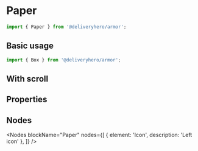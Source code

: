 
<Meta title="Components/Paper" component={Paper} />

# Paper

~~~js
import { Paper } from '@deliveryhero/armor';
~~~

## Basic usage

~~~js
import { Box } from '@deliveryhero/armor';
~~~

<Preview>
    <Story name="Basic usage">
        <Paper>
            <Box padding={5}>
                <LoremIpsum short />
            </Box>
        </Paper>
    </Story>
</Preview>

## With scroll

<Preview>
    <Story name="With scroll">
        <Paper style={{maxHeight: '300px'}}>
            <Box padding={5}>
                <LoremIpsum />
            </Box>
        </Paper>
    </Story>
</Preview>

## Properties

<Props of={Paper} />

## Nodes

<Nodes 
    blockName="Paper"
    nodes={[
        { element: 'Icon', description: 'Left icon' },
    ]}
/>
